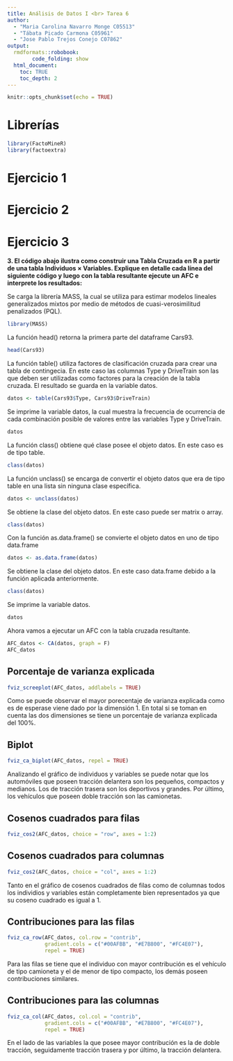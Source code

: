 ```yaml
---
title: Análisis de Datos I <br> Tarea 6
author:
  - "Maria Carolina Navarro Monge C05513"
  - "Tábata Picado Carmona C05961"
  - "Jose Pablo Trejos Conejo C07862"
output:
  rmdformats::robobook:
        code_folding: show
  html_document:
    toc: TRUE
    toc_depth: 2
---
```


```r
knitr::opts_chunk$set(echo = TRUE)
```

# Librerías

```r
library(FactoMineR)
library(factoextra)
```

# Ejercicio 1

# Ejercicio 2

# Ejercicio 3

**3. El código abajo ilustra como construir una Tabla Cruzada en R a partir de una tabla Individuos × Variables. Explique en detalle cada línea del siguiente código y luego con la tabla resultante ejecute un AFC e interprete los resultados:**

Se carga la librería MASS, la cual se utiliza para estimar modelos lineales generalizados mixtos por medio de métodos de cuasi-verosimilitud penalizados (PQL).

```r
library(MASS)
```

La función head() retorna la primera parte del dataframe Cars93.

```r
head(Cars93)
```

La función table() utiliza factores de clasificación cruzada para crear una tabla de contingecia. En este caso las columnas Type y DriveTrain son las que deben ser utilizadas como factores para la creación de la tabla cruzada. El resultado se guarda en la variable datos. 

```r
datos <- table(Cars93$Type, Cars93$DriveTrain)
```

Se imprime la variable datos, la cual muestra la frecuencia de ocurrencia de cada combinación posible de valores entre las variables Type y DriveTrain.

```r
datos
```

La función class() obtiene qué clase posee el objeto datos. En este caso es de tipo table. 

```r
class(datos)
```

La función unclass() se encarga de convertir el objeto datos que era de tipo table en una lista sin ninguna clase específica. 

```r
datos <- unclass(datos)
```

Se obtiene la clase del objeto datos. En este caso puede ser matrix o array. 

```r
class(datos)
```

Con la función as.data.frame() se convierte el objeto datos en uno de tipo data.frame

```r
datos <- as.data.frame(datos)
```

Se obtiene la clase del objeto datos. En este caso data.frame debido a la función aplicada anteriormente.

```r
class(datos)
```

Se imprime la variable datos. 

```r
datos
```

Ahora vamos a ejecutar un AFC con la tabla cruzada resultante. 

```r
AFC_datos <- CA(datos, graph = F)
AFC_datos
```

## Porcentaje de varianza explicada
```r
fviz_screeplot(AFC_datos, addlabels = TRUE)
```
Como se puede observar el mayor porecentaje de varianza explicada como es de esperase viene dado por la dimensión 1. En total si se toman en cuenta las dos dimensiones se tiene un porcentaje de varianza explicada del 100%. 

## Biplot
```r
fviz_ca_biplot(AFC_datos, repel = TRUE)
```

Analizando el gráfico de individuos y variables se puede notar que los automóviles que poseen tracción delantera son los pequeños, compactos y medianos. Los de tracción trasera son los deportivos y grandes. Por último, los vehículos que poseen doble tracción son las camionetas. 

## Cosenos cuadrados para filas 
```r
fviz_cos2(AFC_datos, choice = "row", axes = 1:2)
```

## Cosenos cuadrados para columnas 
```r
fviz_cos2(AFC_datos, choice = "col", axes = 1:2)
```

Tanto en el gráfico de cosenos cuadrados de filas como de columnas todos los individios y variables están completamente bien representados ya que su coseno cuadrado es igual a 1.

## Contribuciones para las filas 
```r
fviz_ca_row(AFC_datos, col.row = "contrib", 
            gradient.cols = c("#00AFBB", "#E7B800", "#FC4E07"), 
            repel = TRUE)
```

Para las filas se tiene que el individuo con mayor contribución es el vehículo de tipo camioneta y el de menor de tipo compacto, los demás poseen contribuciones similares.   

## Contribuciones para las columnas
```r
fviz_ca_col(AFC_datos, col.col = "contrib",
            gradient.cols = c("#00AFBB", "#E7B800", "#FC4E07"),
            repel = TRUE)
```

En el lado de las variables la que posee mayor contribución es la de doble tracción, seguidamente tracción trasera y por último, la tracción delantera. 

